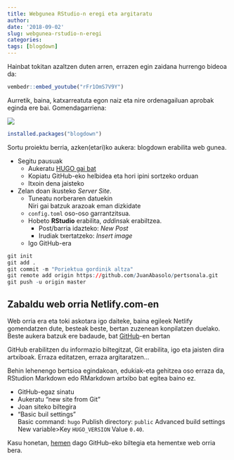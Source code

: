 ```yaml
---
title: Webgunea RStudio-n eregi eta argitaratu
author: 
date: '2018-09-02'
slug: webgunea-rstudio-n-eregi
categories:
tags: [blogdown]
---
```


Hainbat tokitan azaltzen duten arren, errazen egin zaidana hurrengo bideoa da:

```r
vembedr::embed_youtube("rFr1OmS7V9Y")
```

Aurretik, baina, katxarreatuta egon naiz eta nire ordenagailuan aprobak eginda ere bai. Gomendagarriena:

[![](https://bookdown.org/yihui/blogdown/images/cover.png)](https://bookdown.org/yihui/blogdown/)

```r
installed.packages("blogdown")

```

Sortu proiektu berria, azken(etari)ko aukera: blogdown erabilita web gunea.

* Segitu pausuak  
  * Aukeratu [HUGO gai bat](https://themes.gohugo.io/)
  * Kopiatu GitHub-eko helbidea eta hori ipini sortzeko orduan
  * Itxoin dena jaisteko
* Zelan doan ikusteko *Server Site*.
    * Tuneatu norberaren datuekin  
      Niri gai batzuk arazoak eman dizkidate
    * `config.toml` oso-oso garrantzitsua.
    * Hobeto **RStudio** erabilita, *addins*ak erabiltzea.
        * Post/barria idazteko: *New Post*
        * Irudiak txertatzeko: *Insert image*
    * Igo GitHub-era  

```R
git init
git add .
git commit -m "Poriektua gordinik altza"
git remote add origin https://github.com/JuanAbasolo/pertsonala.git
git push -u origin master
```


## Zabaldu web orria Netlify.com-en

Web orria era eta toki askotara igo daiteke, baina egileek Netlify gomendatzen dute, besteak beste, bertan zuzenean konpilatzen duelako. Beste aukera batzuk ere badaude, bat [GitHub](http://amber.rbind.io/blog/2016/12/19/creatingsite/)-en bertan

GitHub erabilitzen du informazio biltegitzat, Git erabilita, igo eta jaisten dira artxiboak. Erraza editatzen, erraza argitaratzen...

Behin lehenengo bertsioa egindakoan, edukiak-eta gehitzea oso erraza da, RStudion Markdown edo RMarkdown artxibo bat egitea baino ez.

* GitHub-egaz sinatu
* Aukeratu "new site from Git"
* Joan siteko biltegira
* "Basic buil settings"  
  Basic command: `hugo`
  Publish directory: `public`
  Advanced build settings
  New variable>Key `HUGO_VERSION`
  Value `0.40`.
  
Kasu honetan, [hemen](https://github.com/JuanAbasolo/pertsonala/) dago GitHub-eko biltegia eta hementxe web orria bera.

